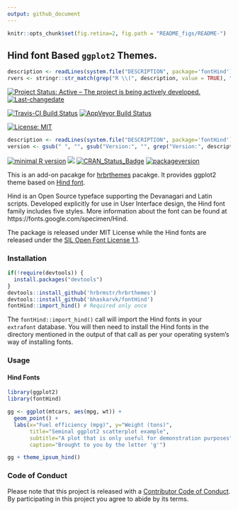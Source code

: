 ```yaml
---
output: github_document
---
```

```r
knitr::opts_chunk$set(fig.retina=2, fig.path = "README_figs/README-")
```

## Hind font Based `ggplot2` Themes.

```r
description <- readLines(system.file("DESCRIPTION", package='fontHind'))
rvers <- stringr::str_match(grep("R \\(", description, value = TRUE), "[0-9]{1,4}\\.[0-9]{1,4}\\.[0-9]{1,4}")[1,1]
```

[![Project Status: Active – The project is being actively developed.](http://www.repostatus.org/badges/latest/active.svg)](http://www.repostatus.org/#active) [![Last-changedate](https://img.shields.io/badge/last%20change-`r gsub('-', '--', Sys.Date())`-green.svg)](/commits/master)

[![Travis-CI Build Status](https://travis-ci.org/bhaskarvk/fontHind.svg?branch=master)](https://travis-ci.org/bhaskarvk/fontHind) [![AppVeyor Build Status](https://ci.appveyor.com/api/projects/status/github/bhaskarvk/fontHind?branch=master&svg=true)](https://ci.appveyor.com/project/bhaskarvk/fontHind)

[![License: MIT](https://img.shields.io/badge/License-MIT-yellow.svg)](https://opensource.org/licenses/MIT)


```r
description <- readLines(system.file("DESCRIPTION", package='fontHind'))
version <- gsub(" ", "", gsub("Version:", "", grep("Version:", description, value = TRUE)))
```
[![minimal R version](https://img.shields.io/badge/R%3E%3D-`r rvers`-6666ff.svg)](https://cran.r-project.org/) [![](http://cranlogs.r-pkg.org/badges/grand-total/fontHind)](http://cran.rstudio.com/web/packages/fontHind/index.html)  [![CRAN_Status_Badge](http://www.r-pkg.org/badges/version/fontHind)](https://cran.r-project.org/package=fontHind) [![packageversion](https://img.shields.io/badge/Package%20version-`r version`-orange.svg?style=flat-square)](commits/master)
 

This is an add-on pacakge for  [hrbrthemes](https://github.com/hrbrmstr/hrbrthemes) pacakge. It provides ggplot2 theme based on [Hind font](https://fonts.google.com/specimen/Hind).

Hind is an Open Source typeface supporting the Devanagari and Latin scripts. Developed explicitly for use in User Interface design, the Hind font family includes five styles. More information about the font can be found at https://fonts.google.com/specimen/Hind.

The package is released under MIT License while the Hind fonts are released under the [SIL Open Font License 1.1](http://scripts.sil.org/cms/scripts/page.php?site_id=nrsi&id=OFL).

### Installation

```r

if(!require(devtools)) {
  install.packages("devtools")
}
devtools::install_github('hrbrmstr/hrbrthemes')
devtools::install_github('bhaskarvk/fontHind')
fontHind::import_hind() # Required only once
```

The `fontHind::import_hind()` call will import the Hind fonts in your `extrafont` database. You will then need to install the Hind fonts in the directory mentioned in the output of that call as per your operating system's way of installing fonts.

### Usage

#### Hind Fonts

```r
library(ggplot2)
library(fontHind)

gg <- ggplot(mtcars, aes(mpg, wt)) +
  geom_point() +
  labs(x="Fuel efficiency (mpg)", y="Weight (tons)",
       title="Seminal ggplot2 scatterplot example",
       subtitle="A plot that is only useful for demonstration purposes",
       caption="Brought to you by the letter 'g'")

gg + theme_ipsum_hind()
```

### Code of Conduct
Please note that this project is released with a [Contributor Code of Conduct](CONDUCT.md). By participating in this project you agree to abide by its terms.